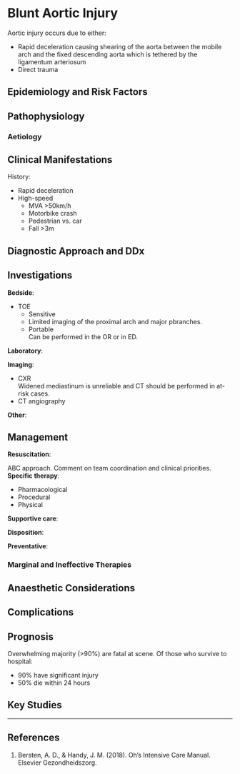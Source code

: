 # Blunt Aortic Injury

Aortic injury occurs due to either:

* Rapid deceleration causing shearing of the aorta between the mobile arch and the fixed descending aorta which is tethered by the ligamentum arteriosum
* Direct trauma


## Epidemiology and Risk Factors

## Pathophysiology

### Aetiology

## Clinical Manifestations

History:

* Rapid deceleration
* High-speed
	* MVA >50km/h
	* Motorbike crash
	* Pedestrian vs. car
	* Fall >3m

## Diagnostic Approach and DDx

## Investigations

**Bedside**:

* TOE
	* Sensitive
	* Limited imaging of the proximal arch and major pbranches.
	* Portable\
	Can be performed in the OR or in ED.

**Laboratory**:

**Imaging**:

* CXR\
Widened mediastinum is unreliable and CT should be performed in at-risk cases.
* CT angiography\


**Other**:

## Management

**Resuscitation**:\

ABC approach. Comment on team coordination and clinical priorities.
**Specific therapy**:

* Pharmacological
* Procedural
* Physical

**Supportive care**:

**Disposition**:

**Preventative**:


### Marginal and Ineffective Therapies

## Anaesthetic Considerations

## Complications

## Prognosis

Overwhelming majority (>90%) are fatal at scene. Of those who survive to hospital:

* 90% have significant injury
* 50% die within 24 hours

## Key Studies


---

## References

1. Bersten, A. D., & Handy, J. M. (2018). Oh’s Intensive Care Manual. Elsevier Gezondheidszorg.